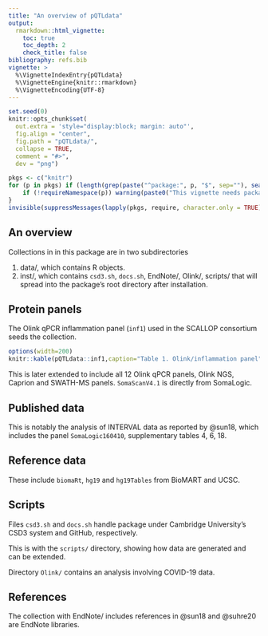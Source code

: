 ```yaml
---
title: "An overview of pQTLdata"
output:
  rmarkdown::html_vignette:
    toc: true
    toc_depth: 2
    check_title: false
bibliography: refs.bib
vignette: >
  %\VignetteIndexEntry{pQTLdata}
  %\VignetteEngine{knitr::rmarkdown}
  %\VignetteEncoding{UTF-8}
---
```


```r
set.seed(0)
knitr::opts_chunk$set(
  out.extra = 'style="display:block; margin: auto"',
  fig.align = "center",
  fig.path = "pQTLdata/",
  collapse = TRUE,
  comment = "#>",
  dev = "png")
```

```r
pkgs <- c("knitr")
for (p in pkgs) if (length(grep(paste("^package:", p, "$", sep=""), search())) == 0) {
    if (!requireNamespace(p)) warning(paste0("This vignette needs package `", p, "'; please install"))
}
invisible(suppressMessages(lapply(pkgs, require, character.only = TRUE)))
```

## An overview

Collections in in this package are in two subdirectories

1. data/, which contains R objects.
2. inst/, which contains `csd3.sh`, `docs.sh`, EndNote/, Olink/, scripts/ that will spread into the package's root directory after installation.

## Protein panels

The Olink qPCR inflammation panel (`inf1`) used in the SCALLOP consortium seeds the collection.

```r
options(width=200)
knitr::kable(pQTLdata::inf1,caption="Table 1. Olink/inflammation panel")
```

This is later extended to include all 12 Olink qPCR panels, Olink NGS, Caprion and SWATH-MS panels. `SomaScanV4.1` is directly from SomaLogic.

## Published data

This is notably the analysis of INTERVAL data as reported by @sun18, which includes the panel `SomaLogic160410`, supplementary tables 4, 6, 18.

## Reference data

These include `biomaRt`, `hg19` and `hg19Tables` from BioMART and UCSC.

## Scripts

Files `csd3.sh` and `docs.sh` handle package under Cambridge University's CSD3 system and GitHub, respectively.

This is with the `scripts/` directory, showing how data are generated and can be extended.

Directory `Olink/` contains an analysis involving COVID-19 data.

## References

The collection with EndNote/ includes references in @sun18 and @suhre20 are EndNote libraries.
